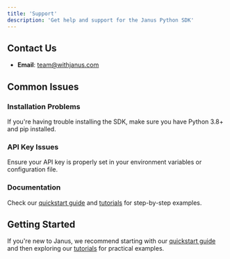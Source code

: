 ```yaml
---
title: 'Support'
description: 'Get help and support for the Janus Python SDK'
---
```




## Contact Us

- **Email**: [team@withjanus.com](mailto:team@withjanus.com)

## Common Issues

### Installation Problems
If you're having trouble installing the SDK, make sure you have Python 3.8+ and pip installed.

### API Key Issues
Ensure your API key is properly set in your environment variables or configuration file.

### Documentation
Check our [quickstart guide](/quickstart) and [tutorials](/tutorials) for step-by-step examples.

## Getting Started

If you're new to Janus, we recommend starting with our [quickstart guide](/quickstart) and then exploring our [tutorials](/tutorials) for practical examples.
